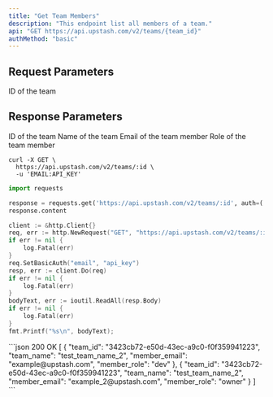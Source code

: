 ```yaml
---
title: "Get Team Members"
description: "This endpoint list all members of a team."
api: "GET https://api.upstash.com/v2/teams/{team_id}"
authMethod: "basic"
---
```


## Request Parameters

<ParamField path="team_id" type="string" required>
  ID of the team
</ParamField>

## Response Parameters

<ResponseField name="team_id" type="string">
  ID of the team
</ResponseField>
<ResponseField name="team_name" type="string">
  Name of the team
</ResponseField>
<ResponseField name="member_email" type="string">
  Email of the team member
</ResponseField>
<ResponseField name="member_role" type="string">
  Role of the team member
</ResponseField>

<RequestExample>

```shell curl
curl -X GET \
  https://api.upstash.com/v2/teams/:id \
  -u 'EMAIL:API_KEY'
```

```python Python
import requests

response = requests.get('https://api.upstash.com/v2/teams/:id', auth=('EMAIL', 'API_KEY'))
response.content
```

```go Go
client := &http.Client{}
req, err := http.NewRequest("GET", "https://api.upstash.com/v2/teams/:id", nil)
if err != nil {
    log.Fatal(err)
}
req.SetBasicAuth("email", "api_key")
resp, err := client.Do(req)
if err != nil {
    log.Fatal(err)
}
bodyText, err := ioutil.ReadAll(resp.Body)
if err != nil {
    log.Fatal(err)
}
fmt.Printf("%s\n", bodyText);
```

</RequestExample>

<ResponseExample>
```json 200 OK
[
    {
        "team_id": "3423cb72-e50d-43ec-a9c0-f0f359941223",
        "team_name": "test_team_name_2",
        "member_email": "example@upstash.com",
        "member_role": "dev"
    },
    {
        "team_id": "3423cb72-e50d-43ec-a9c0-f0f359941223",
        "team_name": "test_team_name_2",
        "member_email": "example_2@upstash.com",
        "member_role": "owner"
    }
]
```
</ResponseExample>
